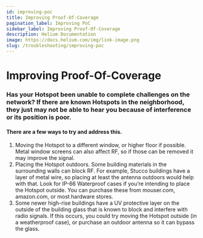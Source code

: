 ```yaml
---
id: improving-poc
title: Improving Proof-Of-Coverage
pagination_label: Improving PoC
sidebar_label: Improving Proof-Of-Coverage
description: Helium Documentation
image: https://docs.helium.com/img/link-image.png
slug: /troubleshooting/improving-poc
---
```


# Improving Proof-Of-Coverage

### Has your Hotspot been unable to complete challenges on the network? If there are known Hotspots in the neighborhood, they just may not be able to hear you because of interference or its position is poor.

#### There are a few ways to try and address this.

1. Moving the Hotspot to a different window, or higher floor if possible. Metal window screens can
   also affect RF, so if those can be removed it may improve the signal.
2. Placing the Hotspot outdoors. Some building materials in the surrounding walls can block RF. For
   example, Stucco buildings have a layer of metal wire, so placing at least the antenna outdoors
   would help with that. Look for IP-66 Waterproof cases if you’re intending to place the Hotspot
   outside. You can purchase these from mouser.com, amazon.com, or most hardware stores.
3. Some newer high-rise buildings have a UV protective layer on the outside of the building glass
   that is known to block and interfere with radio signals. If this occurs, you could try moving the
   Hotspot outside (in a weatherproof case), or purchase an outdoor antenna so it can bypass the
   glass.
